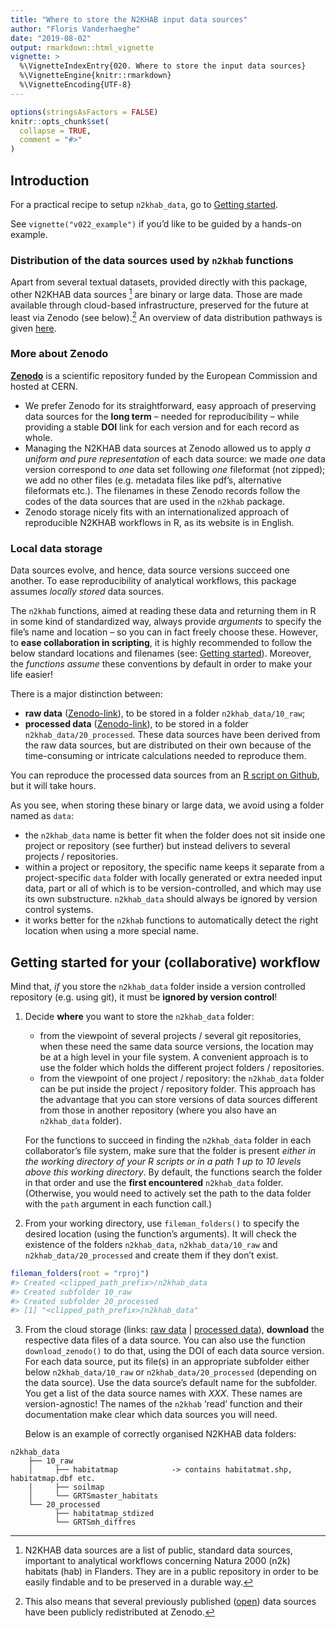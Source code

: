 ```yaml
---
title: "Where to store the N2KHAB input data sources"
author: "Floris Vanderhaeghe"
date: "2019-08-02"
output: rmarkdown::html_vignette
vignette: >
  %\VignetteIndexEntry{020. Where to store the input data sources}
  %\VignetteEngine{knitr::rmarkdown}
  %\VignetteEncoding{UTF-8}
---
```


```r
options(stringsAsFactors = FALSE)
knitr::opts_chunk$set(
  collapse = TRUE,
  comment = "#>"
)
```

## Introduction

For a practical recipe to setup `n2khab_data`, go to [Getting started](#getting-started).

See `vignette("v022_example")` if you'd like to be guided by a hands-on example.

### Distribution of the data sources used by `n2khab` functions

Apart from several textual datasets, provided directly with this package,
other N2KHAB data sources [^N2KHAB] are binary or large data.
Those are made available through cloud-based infrastructure, preserved for the future at least via Zenodo (see below).^[
This also means that several previously published ([open](https://opendefinition.org/licenses/)) data sources have been publicly redistributed at Zenodo.
]
An overview of data distribution pathways is given [here](https://drive.google.com/file/d/1xZz9f9n8zSUxBJvW6WEFLyDK7Ya0u4iN/view).

[^N2KHAB]: N2KHAB data sources are a list of public, standard data sources, important to analytical workflows concerning Natura 2000 (n2k) habitats (hab) in Flanders.
They are in a public repository in order to be easily findable and to be preserved in a durable way.

### More about Zenodo

**[Zenodo](https://zenodo.org)** is a scientific repository funded by the European Commission and hosted at CERN.

- We prefer Zenodo for its straightforward, easy approach of preserving data sources for the **long term** -- needed for reproducibility -- while providing a stable **DOI** link for each version and for each record as whole.
- Managing the N2KHAB data sources at Zenodo allowed us to apply _a uniform and pure representation_ of each data source: we made _one_ data version correspond to _one_ data set following _one_ fileformat (not zipped); we add no other files (e.g. metadata files like pdf's, alternative fileformats etc.).
The filenames in these Zenodo records follow the codes of the data sources that are used in the `n2khab` package.
- Zenodo storage nicely fits with an internationalized approach of reproducible N2KHAB workflows in R, as its website is in English.

### Local data storage

Data sources evolve, and hence, data source versions succeed one another.
To ease reproducibility of analytical workflows,
this package assumes _locally stored_ data sources.

The `n2khab` functions, aimed at reading these data and returning them in R in some kind of standardized way, always provide _arguments_ to specify the file's name and location -- so you can in fact freely choose these.
However, to **ease collaboration in scripting**, it is highly recommended to follow the below standard locations and filenames (see: [Getting started](#getting-started)).
Moreover, the _functions assume_ these conventions by default in order to make your life easier!

There is a major distinction between:

- **raw data** ([Zenodo-link](https://zenodo.org/communities/n2khab-data-raw)), to be stored in a folder `n2khab_data/10_raw`;
- **processed data** ([Zenodo-link](https://zenodo.org/communities/n2khab-data-processed)), to be stored in a folder `n2khab_data/20_processed`.
These data sources have been derived from the raw data sources, but are distributed on their own because of the time-consuming or intricate calculations needed to reproduce them.

You can reproduce the processed data sources from an [R script on Github](https://github.com/inbo/n2khab-preprocessing/blob/master/src/complete_reproducible_workflow.R), but it will take hours.

As you see, when storing these binary or large data, we avoid using a folder named as `data`:

- the `n2khab_data` name is better fit when the folder does not sit inside one project or repository (see further) but instead delivers to several projects / repositories.
- within a project or repository, the specific name keeps it separate from a project-specific `data` folder with locally generated or extra needed input data, part or all of which is to be version-controlled, and which may use its own substructure.
`n2khab_data` should always be ignored by version control systems.
- it works better for the `n2khab` functions to automatically detect the right location when using a more special name.


## Getting started for your (collaborative) workflow {#getting-started}

Mind that, _if_ you store the `n2khab_data` folder inside a version controlled repository (e.g. using git), it must be **ignored by version control**!

1. Decide **where** you want to store the `n2khab_data` folder:
    - from the viewpoint of several projects / several git repositories, when these need the same data source versions, the location may be at a high level in your file system.
    A convenient approach is to use the folder which holds the different project folders / repositories.
    - from the viewpoint of one project / repository: the `n2khab_data` folder can be put inside the project / repository folder.
    This approach has the advantage that you can store versions of data sources different from those in another repository (where you also have an `n2khab_data` folder).
  
    For the functions to succeed in finding the `n2khab_data` folder in each collaborator's file system, make sure that the folder is present _either in the working directory of your R scripts or in a path 1 up to 10 levels above this working directory_.
    By default, the functions search the folder in that order and use the **first encountered** `n2khab_data` folder.
    (Otherwise, you would need to actively set the path to the data folder with the `path` argument in each function call.)
    
1. From your working directory, use `fileman_folders()` to specify the desired location (using the function's arguments).
It will check the existence of the folders `n2khab_data`, `n2khab_data/10_raw` and `n2khab_data/20_processed` and create them if they don't exist.

```r
fileman_folders(root = "rproj")
#> Created <clipped_path_prefix>/n2khab_data
#> Created subfolder 10_raw
#> Created subfolder 20_processed
#> [1] "<clipped_path_prefix>/n2khab_data"
```

3. From the cloud storage (links: [raw data](https://zenodo.org/communities/n2khab-data-raw) | [processed data](https://zenodo.org/communities/n2khab-data-processed)), **download** the respective data files of a data source.
You can also use the function `download_zenodo()` to do that, using the DOI of each data source version.
For each data source, put its file(s) in an appropriate subfolder either below `n2khab_data/10_raw` or `n2khab_data/20_processed` (depending on the data source).
Use the data source's default name for the subfolder.
You get a list of the data source names with _XXX_.
These names are version-agnostic!
The names of the `n2khab` 'read' function and their documentation make clear which data sources you will need.

    Below is an example of correctly organised N2KHAB data folders:

```
n2khab_data
    ├── 10_raw
    │     ├── habitatmap            -> contains habitatmat.shp, habitatmap.dbf etc.
    │     ├── soilmap
    │     └── GRTSmaster_habitats
    └── 20_processed
          ├── habitatmap_stdized
          └── GRTSmh_diffres
```


